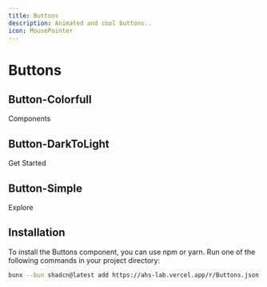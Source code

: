 ```yaml
---
title: Buttons
description: Animated and cool buttons..
icon: MousePointer
---
```



# Buttons

## Button-Colorfull

<Preview link="Buttons">
 <ButtonsColorfull>Components</ButtonsColorfull>
</Preview>

## Button-DarkToLight
<Preview link="Buttons">
 <ButtonsDarkToLight>Get Started</ButtonsDarkToLight>
</Preview>

## Button-Simple
<Preview link="Buttons">
 <ButtonSimple>Explore</ButtonSimple>
</Preview>

## Installation

To install the Buttons component, you can use npm or yarn. Run one of the following commands in your project directory:

```bash
bunx --bun shadcn@latest add https://ahs-lab.vercel.app/r/Buttons.json
```
